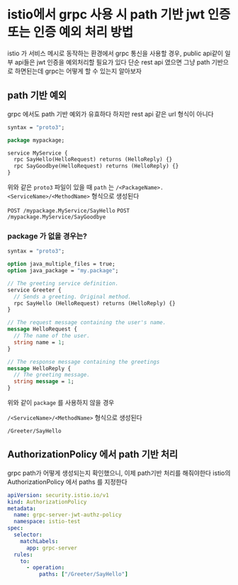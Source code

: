 # istio에서 grpc 사용 시 path 기반 jwt 인증 또는 인증 예외 처리 방법

istio 가 서비스 메시로 동작하는 환경에서 grpc 통신을 사용할 경우, public api같이 일부 api들은 jwt 인증을 예외처리할 필요가 있다
단순 rest api 였으면 그냥 path 기반으로 하면된는데 grpc는 어떻게 할 수 있는지 알아보자




## path 기반 예외

grpc 에서도 path 기반 예외가 유효하다
하지만 rest api 같은 url 형식이 아니다

```proto
syntax = "proto3";

package mypackage;

service MyService {
  rpc SayHello(HelloRequest) returns (HelloReply) {}
  rpc SayGoodbye(HelloRequest) returns (HelloReply) {}
}
```

위와 같은 `proto3` 파일이 있을 때 `path` 는 `/<PackageName>.<ServiceName>/<MethodName>` 형식으로 생성된다

`POST /mypackage.MyService/SayHello` 
`POST /mypackage.MyService/SayGoodbye`


### package 가 없을 경우는?

```proto
syntax = "proto3";

option java_multiple_files = true;
option java_package = "my.package";

// The greeting service definition.
service Greeter {
  // Sends a greeting. Original method.
  rpc SayHello (HelloRequest) returns (HelloReply) {}
}

// The request message containing the user's name.
message HelloRequest {
  // The name of the user.
  string name = 1;
}

// The response message containing the greetings
message HelloReply {
  // The greeting message.
  string message = 1;
}
```

위와 같이 `package` 를 사용하지 않을 경우

`/<ServiceName>/<MethodName>` 형식으로 생성된다

`/Greeter/SayHello`

## AuthorizationPolicy 에서 path 기반 처리

grpc path가 어떻게 생성되는지 확인했으니, 이제 path기반 처리를 해줘야한다
istio의 AuthorizationPolicy 에서 paths 를 지정한다

```yaml filename="authorization-policy.yaml"
apiVersion: security.istio.io/v1
kind: AuthorizationPolicy
metadata:
  name: grpc-server-jwt-authz-policy
  namespace: istio-test
spec:
  selector:
    matchLabels:
      app: grpc-server
  rules:
    to:
      - operation:
          paths: ["/Greeter/SayHello"]
```










